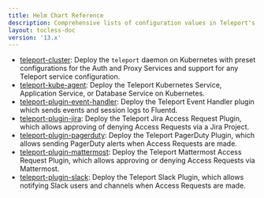 ```yaml
---
title: Helm Chart Reference
description: Comprehensive lists of configuration values in Teleport's Helm charts
layout: tocless-doc
version: '13.x'
---
```


- [teleport-cluster](/docs/ver/13.x/reference/helm-reference/teleport-cluster): Deploy the
  `teleport` daemon on Kubernetes with preset configurations for the Auth and
  Proxy Services and support for any Teleport service configuration.
- [teleport-kube-agent](/docs/ver/13.x/reference/helm-reference/teleport-kube-agent): Deploy the
  Teleport Kubernetes Service, Application Service, or Database Service on
  Kubernetes.
- [teleport-plugin-event-handler](/docs/ver/13.x/reference/helm-reference/teleport-plugin-event-handler):
  Deploy the Teleport Event Handler plugin which sends events and session logs
  to Fluentd.
- [teleport-plugin-jira](/docs/ver/13.x/reference/helm-reference/teleport-plugin-jira): Deploy
  the Teleport Jira Access Request Plugin, which allows approving of denying
  Access Requests via a Jira Project.
- [teleport-plugin-pagerduty](/docs/ver/13.x/reference/helm-reference/teleport-plugin-pagerduty):
  Deploy the Teleport PagerDuty Plugin, which allows sending PagerDuty alerts
  when Access Requests are made.
- [teleport-plugin-mattermost](/docs/ver/13.x/reference/helm-reference/teleport-plugin-mattermost):
  Deploy the Teleport Mattermost Access Request Plugin, which allows approving
  or denying Access Requests via Mattermost.
- [teleport-plugin-slack](/docs/ver/13.x/reference/helm-reference/teleport-plugin-slack): Deploy
  the Teleport Slack Plugin, which allows notifying Slack users and channels
  when Access Requests are made.
